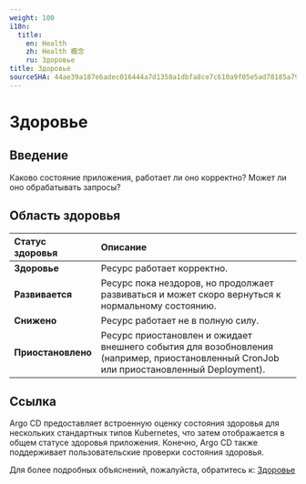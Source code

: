 ```yaml
---
weight: 100
i18n:
  title:
    en: Health
    zh: Health 概念
    ru: Здоровье
title: Здоровье
sourceSHA: 44ae39a187e6adec016444a7d1358a1dbfa8ce7c610a9f05e5ad78185a79263f
---
```


# Здоровье

## Введение

Каково состояние приложения, работает ли оно корректно? Может ли оно обрабатывать запросы?

## Область здоровья

| **Статус здоровья** | **Описание**                                                                                                           |
| :------------------ | :--------------------------------------------------------------------------------------------------------------------- |
| **Здоровье**        | Ресурс работает корректно.                                                                                            |
| **Развивается**     | Ресурс пока нездоров, но продолжает развиваться и может скоро вернуться к нормальному состоянию.                     |
| **Снижено**         | Ресурс работает не в полную силу.                                                                                     |
| **Приостановлено**  | Ресурс приостановлен и ожидает внешнего события для возобновления (например, приостановленный CronJob или приостановленный Deployment). |

## Ссылка

Argo CD предоставляет встроенную оценку состояния здоровья для нескольких стандартных типов Kubernetes, что затем отображается в общем статусе здоровья приложения. Конечно, Argo CD также поддерживает пользовательские проверки состояния здоровья.

Для более подробных объяснений, пожалуйста, обратитесь к: [Здоровье](https://argo-cd.readthedocs.io/en/stable/operator-manual/health/)
